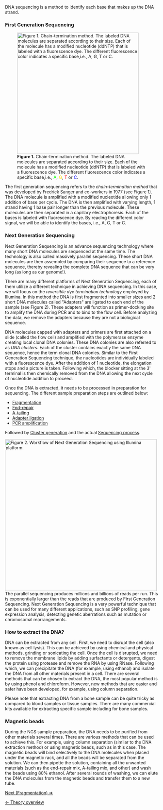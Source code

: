 DNA sequencing is a method to identify each base that makes up the DNA strand. 


===First Generation Sequencing===
[[File: Sangersequencing.png|x400px|frame|right|'''Figure 1.''' Chain-termination method. The labeled DNA molecules are separated according to their size. Each of the molecule has a modified nucleotide (ddNTP) that is labeled with a fluorescence dye. The different fluorescence color indicates a specific base,i.e., <span style="color:#00ff00">A</span>, <span style="color:#ffd700">G</span>, <span style="color:#ff0000">T</span> or <span style="color:#0000ff">C</span>.]]

The first generation sequencing refers to the ''chain-termination method'' that was developed by Fredrick Sanger and co-workers in 1977 (see Figure 1). The DNA molecule is amplified with a modified nucleotide allowing only 1 addition of base per cycle. The DNA is then amplified with varying length, 1 strand having 1 base pair longer than the previous molecule. These molecules are then separated in a capillary electrophoresis. Each of the bases is labeled with fluorescence dye. By reading the different color signal, we will be able to identify the bases, i.e., A, G, T or C. 


===Next Generation Sequencing===
Next Generation Sequencing is an advance sequencing technology where many short DNA molecules are sequenced at the same time. The technology is also called massively parallel sequencing. These short DNA molecules are then assembled by comparing their sequence to a reference sequence, thereby revealing the complete DNA sequence that can be very long (as long as our genome!).


There are many different platforms of Next Generation Sequencing, each of them utilize a different technique in achieving DNA sequencing. In this case, we will focus on the ''reversible dye termination technology'' employed by Illumina. In this method the DNA is first fragmented into smaller sizes and 2 short DNA molecules called "Adapters" are ligated to each end of the sample (see Figure 2). These adapters will function as primer-docking site to amplify the DNA during PCR and to bind to the flow cell. Before analyzing the data, we remove the adapters because they are not a biological sequence. 


DNA molecules capped with adapters and primers are first attached on a slide (called the flow cell) and amplified with the polymerase enzyme creating local clonal DNA colonies. These DNA colonies are also referred to as ''DNA clusters''. Each of the cluster contains exactly the same DNA sequence, hence the term clonal DNA colonies. Similar to the First Generation Sequencing technique, the nucleotides are individually labeled with a fluorescence dye. After the addition of 1 nucleotide, the elongation stops and a picture is taken. Following which, the blocker sitting at the 3' terminal is then chemically removed from the DNA allowing the next cycle of nucleotide addition to proceed.


Once the DNA is extracted, it needs to be processed in preparation for sequencing. The different sample preparation steps are outlined below:
* [[Fragmentation]]
* [[End-repair]]
* [[A-tailing]]
* [[Adapter ligation]]
* [[PCR amplification]]
Followed by [[Cluster generation]] and the actual [[Sequencing process]]. 

[[File: IlluminaNGSflow.png|x500px|frame|left|'''Figure 2.''' Workflow of Next Generation Sequencing using Illumina platform.]]
The parallel sequencing produces millions and billions of reads per run. This is exponentially larger than the reads that are produced by First Generation Sequencing. Next Generation Sequencing is a very powerful technique that can be used for many different applications, such as SNP profiling, gene expression analysis, detecting genetic aberrations such as mutation or chromosomal rearrangements. 


===How to extract the DNA?===
DNA can be extracted from any cell. First, we need to disrupt the cell (also known as cell lysis). This can be achieved by using chemical and physical methods, grinding or sonicating the cell. Once the cell is disrupted, we need to remove the membrane lipids by adding surfactants or detergents, digest the protein using protease and remove the RNA by using RNase. Following which, we can precipitate the DNA (for example, using ethanol) and isolate the DNA from all other materials present in a cell. There are several methods that can be chosen to extract the DNA, the most popular method is by using phenol and chloroform. However, new methods that are easier and safer have been developed, for example, using column separation. 

Please note that extracting DNA from a bone sample can be quite tricky as compared to blood samples or tissue samples. There are many commercial kits available for extracting specific sample including for bone samples.  


===Magnetic beads===
During the NGS sample preparation, the DNA needs to be purified from other materials several times. There are various methods that can be used to achieve this. For example, using column separation (similar to the DNA extraction method) or using magnetic beads, such as in this case. The magnetic beads will bind selectively to the DNA molecules when placed under the magnetic rack, and all the beads will be separated from the solution. We can then pipette the solution, containing all the unwanted materials (such as the end-repair mix, A-tailing mix, and other) and wash the beads using 80% ethanol. After several rounds of washing, we can elute the DNA molecules from the magnetic beads and transfer them to a new tube.



[[Fragmentation |Next (Fragmentation) &rArr;]]

[[NGS_Case |&lArr; Theory overview]]